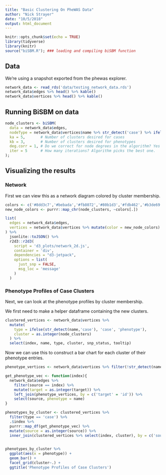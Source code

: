```yaml
---
title: "Basic Clustering On PheWAS Data"
author: "Nick Strayer"
date: "10/5/2018"
output: html_document
---
```


```r
knitr::opts_chunk$set(echo = TRUE)
library(tidyverse)
library(knitr)
source("biSBM.R"); ### loading and compiling biSBM function
```

## Data

We're using a snapshot exported from the phewas explorer.

```r
network_data <- read_rds('data/testing_network_data.rds')
network_data$edges %>% head() %>% kable()
network_data$vertices %>% head() %>% kable()
```


## Running BiSBM on data

```r
node_clusters <- biSBM(
  data = network_data$edges, 
  nodeType = network_data$vertices$name %>% str_detect('case') %>% ifelse(1, 2), 
  ka = 5,       # Number of clusters desired for cases 
  kb = 3,       # Number of clusters desired for phenotypes
  deg.corr = 1, # Do we correct for node degrees in the algorithm? Yes due to smaller sizes of rarer-phenotypes
  iter = 5      # How many iterations? Algorithm picks the best one.
);

```


## Visualizing the results


### Network

First we can view this as a network diagram colored by cluster membership.

```r
colors <- c('#8dd3c7','#bebada','#fb8072','#80b1d3','#fdb462','#b3de69','#fccde5','#d9d9d9','#bc80bd','#ccebc5')
new_node_colors <- purrr::map_chr(node_clusters, ~colors[.])

list(
  edges = network_data$edges,
  vertices = network_data$vertices %>% mutate(color = new_node_colors)
) %>% 
  jsonlite::toJSON() %>%
  r2d3::r2d3(
    script = 'd3_plots/network_2d.js',
    container = 'div',
    dependencies = "d3-jetpack",
    options = list(
      just_snp = FALSE, 
      msg_loc = 'message'
    )
  )
```


### Phenotype Profiles of Case Clusters

Next, we can look at the phenotype profiles by cluster membership. 

We first need to make a helper dataframe containing the new clusters. 
```r
clustered_vertices <- network_data$vertices %>% 
  mutate(
    type = ifelse(str_detect(name,'case'), 'case', 'phenotype'),
    cluster = as.integer(node_clusters)
  ) %>% 
  select(index, name, type, cluster, snp_status, tooltip) 
```

Now we can use this to construct a bar chart for each cluster of their phenotype entries. 

```r
phenotype_vertices <- network_data$vertices %>% filter(!str_detect(name,'case'))

get_phenotype_vec <- function(index){
  network_data$edges %>% 
    filter(source == index) %>% 
    mutate(target = as.integer(target)) %>% 
    left_join(phenotype_vertices, by = c('target' = 'id')) %>% 
    select(source, phenotype = name)
}

phenotypes_by_cluster <- clustered_vertices %>% 
  filter(type == 'case') %>%
  .$index %>%    
  purrr::map_df(get_phenotype_vec) %>% 
  mutate(source = as.integer(source)) %>% 
  inner_join(clustered_vertices %>% select(index, cluster), by = c('source' = 'index'))
  

phenotypes_by_cluster %>% 
  ggplot(aes(x = phenotype)) +
  geom_bar() +
  facet_grid(cluster~.) +
  ggtitle('Phenotype Profiles of Case Clusters')
```



